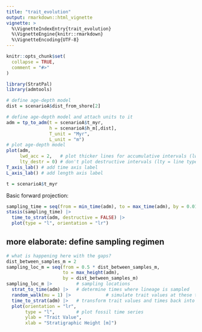 ```yaml
---
title: "trait_evolution"
output: rmarkdown::html_vignette
vignette: >
  %\VignetteIndexEntry{trait_evolution}
  %\VignetteEngine{knitr::rmarkdown}
  %\VignetteEncoding{UTF-8}
---
```


```r
knitr::opts_chunk$set(
  collapse = TRUE,
  comment = "#>"
)
```

```r
library(StratPal)
library(admtools)
```
```r
# define age-depth model
dist = scenarioA$dist_from_shore[2]

# define age-depth model and attach units to it
adm = tp_to_adm(t = scenarioA$t_myr,
                h = scenarioA$h_m[,dist],
                T_unit = "Myr",
                L_unit = "m")
# plot age-depth model
plot(adm,
     lwd_acc = 2,   # plot thicker lines for accumulative intervals (lwd = line width)
     lty_destr = 0) # don't plot destructive intervals (lty = line type)
T_axis_lab() # add time axis label
L_axis_lab() # add length axis label
```
```r
t = scenarioA$t_myr
```


Basic forward projection:

```r
sampling_time = seq(from = min_time(adm), to = max_time(adm), by = 0.01) # sample every 10 kyr 
stasis(sampling_time) |> 
  time_to_strat(adm, destructive = FALSE) |>
  plot(type = "l", orientation = "lr")

```

## more elaborate: define sampling regimen

```r
# what is happening here with the gaps?
dist_between_samples_m = 2
sampling_loc_m = seq(from = 0.5 * dist_between_samples_m,
                     to = max_height(adm),
                     by = dist_between_samples_m)
sampling_loc_m |>         # sampling locations
  strat_to_time(adm) |>   # determine times where lineage is sampled
  random_walk(mu = 1) |>             # simulate trait values at these times
  time_to_strat(adm) |>   # transform trait values and times back into stratigraphic domain
  plot(orientation = "lr",
       type = "l",        # plot fossil time series
       ylab = "Trait Value",
       xlab = "Stratigraphic Height [m]")
```

